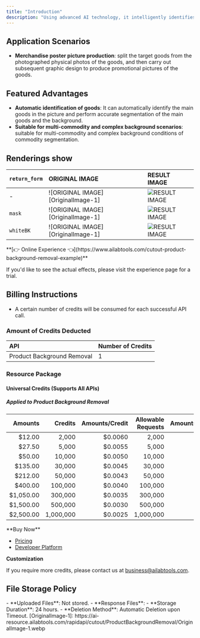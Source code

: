 ```yaml
---
title: "Introduction"
description: "Using advanced AI technology, it intelligently identifies the product in an image, automatically removes the background, and highlights product details, making it ideal for e-commerce, advertising, and design applications."
---
```


## Application Scenarios

- **Merchandise poster picture production**: split the target goods from the photographed physical photos of the goods, and then carry out subsequent graphic design to produce promotional pictures of the goods.

## Featured Advantages

- **Automatic identification of goods**: It can automatically identify the main goods in the picture and perform accurate segmentation of the main goods and the background.
- **Suitable for multi-commodity and complex background scenarios**: suitable for multi-commodity and complex background conditions of commodity segmentation.

## Renderings show

| `return_form` | ORIGINAL IMAGE                     | RESULT IMAGE                           |
|:--------------|:-----------------------------------|:---------------------------------------|
| -             | ![ORIGINAL IMAGE][OriginalImage-1] | ![RESULT IMAGE][ResultImage-default-1] |
| `mask`        | ![ORIGINAL IMAGE][OriginalImage-1] | ![RESULT IMAGE][ResultImage-mask-1]    |
| `whiteBK`     | ![ORIGINAL IMAGE][OriginalImage-1] | ![RESULT IMAGE][ResultImage-whiteBK-1] |
<Tip>
**[👉 Online Experience 👈](https://www.ailabtools.com/cutout-product-background-removal-example)**

If you'd like to see the actual effects, please visit the experience page for a trial.
</Tip>
## Billing Instructions

- A certain number of credits will be consumed for each successful API call.

### Amount of Credits Deducted

| API                        | Number of Credits |
|:---------------------------|:------------------|
| Product Background Removal | 1                 |

### Resource Package

#### Universal Credits (Supports All APIs)

##### Applied to Product Background Removal

|   Amounts |   Credits | Amounts/Credit | Allowable Requests | Amounts/Request |
|----------:|----------:|---------------:|-------------------:|----------------:|
|    $12.00 |     2,000 |        $0.0060 |              2,000 |         $0.0060 |
|    $27.50 |     5,000 |        $0.0055 |              5,000 |         $0.0055 |
|    $50.00 |    10,000 |        $0.0050 |             10,000 |         $0.0050 |
|   $135.00 |    30,000 |        $0.0045 |             30,000 |         $0.0045 |
|   $212.00 |    50,000 |        $0.0043 |             50,000 |         $0.0043 |
|   $400.00 |   100,000 |        $0.0040 |            100,000 |         $0.0040 |
| $1,050.00 |   300,000 |        $0.0035 |            300,000 |         $0.0035 |
| $1,500.00 |   500,000 |        $0.0030 |            500,000 |         $0.0030 |
| $2,500.00 | 1,000,000 |        $0.0025 |          1,000,000 |         $0.0025 |
<Tip>
**Buy Now**

- <a href="https://www.ailabtools.com/price?tab=developer" target="_blank">Pricing</a>
- <a href="https://www.ailabtools.com/developer-platform" target="_blank">Developer Platform</a>

**Customization**

If you require more credits, please contact us at <a href="mailto:business@ailabtools.com">business@ailabtools.com</a>.
</Tip>
## File Storage Policy
<Tip>
- **Uploaded Files**: Not stored.
- **Response Files**:
  - **Storage Duration**: 24 hours.
  - **Deletion Method**: Automatic Deletion upon Timeout.
</Tip>
[OriginalImage-1]: https://ai-resource.ailabtools.com/rapidapi/cutout/ProductBackgroundRemoval/OriginalImage-1.webp

[ResultImage-default-1]: https://ai-resource.ailabtools.com/rapidapi/cutout/ProductBackgroundRemoval/ResultImage-default-1.webp

[ResultImage-mask-1]: https://ai-resource.ailabtools.com/rapidapi/cutout/ProductBackgroundRemoval/ResultImage-mask-1.webp

[ResultImage-whiteBK-1]: https://ai-resource.ailabtools.com/rapidapi/cutout/ProductBackgroundRemoval/ResultImage-whiteBK-1.webp